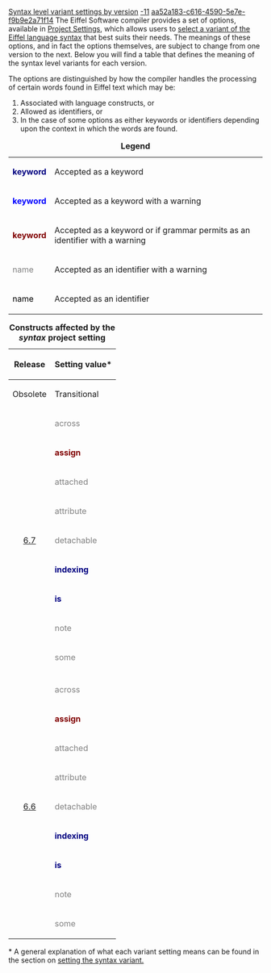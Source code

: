 [[Property:title|Syntax level variant settings by version]]
[[Property:weight|-11]]
[[Property:uuid|aa52a183-c616-4590-5e7e-f9b9e2a71f14]]
The Eiffel Software compiler provides a set of options, available in [[General Target Options|Project Settings]], which allows users to [[Setting the syntax variant|select a variant of the Eiffel language syntax]] that best suits their needs. The meanings of these options, and in fact the options themselves, are subject to change from one version to the next. Below you will find a table that defines the meaning of the syntax level variants for each version. 

The options are distinguished by how the compiler handles the processing of certain words found in Eiffel text which may be:
# Associated with language constructs, or 
# Allowed as identifiers, or
# In the case of some options as either keywords or identifiers depending upon the context in which the words are found.


{| border="1" style="border-collapse: collapse; border-style: solid;"
|+ '''Legend'''
| style="color: navy;" | '''keyword'''
| Accepted as a keyword
|-
| style="color: blue;" | '''keyword'''
| Accepted as a keyword with a warning
|-
| style="color: maroon;" | '''keyword'''
| Accepted as a keyword or if grammar permits as an identifier with a warning
|-
| style="color: gray;" | name
| Accepted as an identifier with a warning
|-
| style="color: black;" | name
| Accepted as an identifier
|}


{| border="1" style="border-collapse: collapse; border-style: solid;"
|+ '''Constructs affected by the ''syntax'' project setting'''
! rowspan="2" style="text-align: center; valign: center;" | Release
! colspan="4" style="text-align: center;" | Setting value*
|-
! Obsolete !! Transitional !! Standard !! Provisional
|-
! rowspan="9" style="valign: center; text-align: center;" | [[Release notes for EiffelStudio 6.7 | 6.7]]
| style="color: gray;" | across
| style="color: gray;" | across
| style="color: gray;" | across
| style="color: maroon;" | '''across'''
|-
| style="color: maroon;" | '''assign'''
| style="color: maroon;" | '''assign'''
| style="color: navy;" | '''assign'''
| style="color: maroon;" | '''assign'''
|-
| style="color: gray;" | attached
| style="color: maroon;" | '''attached'''
| style="color: navy;" | '''attached'''
| style="color: maroon;" | '''attached'''
|-
| style="color: gray;" | attribute
| style="color: maroon;" | '''attribute'''
| style="color: navy;" | '''attribute'''
| style="color: maroon;" | '''attribute'''
|-
| style="color: gray;" | detachable
| style="color: maroon;" | '''detachable'''
| style="color: navy;" | '''detachable'''
| style="color: maroon;" | '''detachable'''
|-
| style="color: navy;" | '''indexing'''
| style="color: blue;" | '''indexing'''
| style="color: black;" | indexing
| style="color: black;" | indexing
|-
| style="color: navy;" | '''is'''
| style="color: blue;" | '''is'''
| style="color: black;" | is
| style="color: black;" | is
|-
| style="color: gray;" | note
| style="color: navy;" | '''note'''
| style="color: navy;" | '''note'''
| style="color: navy;" | '''note'''
|-
| style="color: gray;" | some
| style="color: gray;" | some
| style="color: gray;" | some
| style="color: maroon;" | '''some'''
|-
| colspan="5" |
|-
! rowspan="9" style="valign: center; text-align: center;" | [[Release notes for EiffelStudio 6.6 | 6.6]]
| style="color: gray;" | across
| style="color: gray;" | across
| style="color: gray;" | across
| style="color: maroon;" | '''across'''
|-
| style="color: maroon;" | '''assign'''
| style="color: maroon;" | '''assign'''
| style="color: navy;" | '''assign'''
| style="color: maroon;" | '''assign'''
|-
| style="color: gray;" | attached
| style="color: maroon;" | '''attached'''
| style="color: navy;" | '''attached'''
| style="color: maroon;" | '''attached'''
|-
| style="color: gray;" | attribute
| style="color: maroon;" | '''attribute'''
| style="color: navy;" | '''attribute'''
| style="color: maroon;" | '''attribute'''
|-
| style="color: gray;" | detachable
| style="color: maroon;" | '''detachable'''
| style="color: navy;" | '''detachable'''
| style="color: maroon;" | '''detachable'''
|-
| style="color: navy;" | '''indexing'''
| style="color: blue;" | '''indexing'''
| style="color: black;" | indexing
| style="color: black;" | indexing
|-
| style="color: navy;" | '''is'''
| style="color: blue;" | '''is'''
| style="color: black;" | is
| style="color: black;" | is
|-
| style="color: gray;" | note
| style="color: navy;" | '''note'''
| style="color: navy;" | '''note'''
| style="color: navy;" | '''note'''
|-
| style="color: gray;" | some
| style="color: gray;" | some
| style="color: gray;" | some
| style="color: maroon;" | '''some'''
|}


<nowiki>*</nowiki> A general explanation of what each variant setting means can be found in the section on [[Setting the syntax variant|setting the syntax variant.]]



